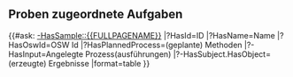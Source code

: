 == Proben zugeordnete Aufgaben ==
{{#ask: [[-HasSample::{{FULLPAGENAME}}]]
|?HasId=ID
|?HasName=Name
|?HasOswId=OSW Id
|?HasPlannedProcess=(geplante) Methoden
|?-HasInput=Angelegte Prozess(ausführungen)
|?-HasSubject.HasObject=(erzeugte) Ergebnisse
|format=table
}}